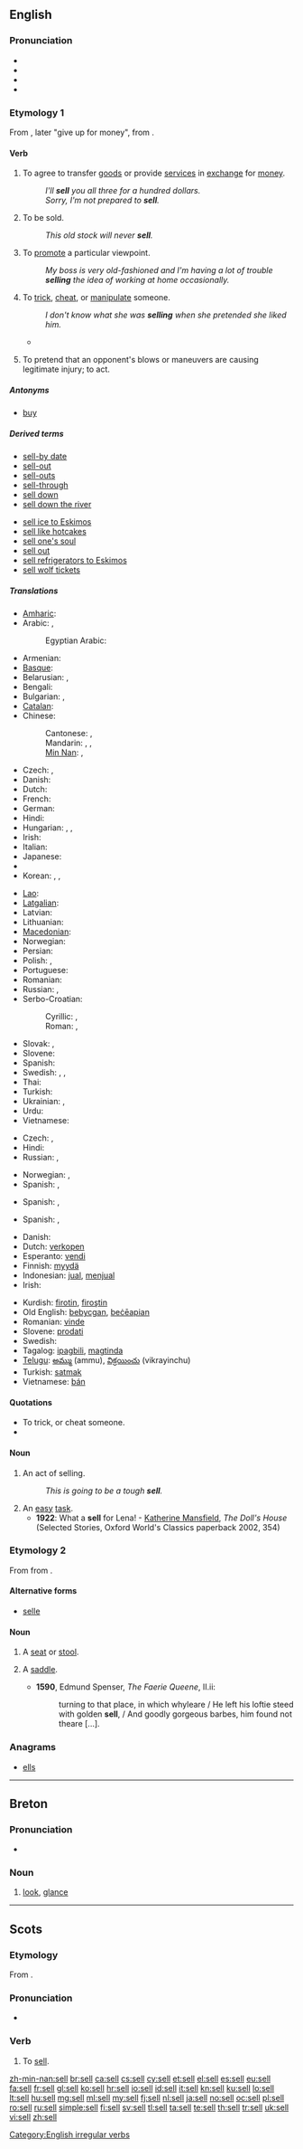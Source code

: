 ==English==

===Pronunciation===
* {{audio|en-us-sell.ogg|Audio (US)}}
* {{IPA|/sɛl/}}
* {{rhymes|ɛl}}
* {{homophones|cell}}

===Etymology 1===
From {{etyl|ang|en}} {{term|sellan||give|lang=ang}}, later "give up for money", from {{proto|Germanic|saljanan|lang=en}}.

====Verb====
{{en-verb|sells|selling|sold|sold}}

# {{transitive|intransitive}} To agree to transfer [[good]]s or provide [[service]]s in [[exchange]] for [[money]].
#: ''I'll '''sell''' you all three for a hundred dollars.''
#: ''Sorry, I'm not prepared to '''sell'''.''
# {{ergative}} To be sold.
#: ''This old stock will never '''sell'''.''
# To [[promote]] a particular viewpoint.
#: ''My boss is very old-fashioned and I'm having a lot of trouble '''selling''' the idea of working at home occasionally.''
# To [[trick]], [[cheat]], or [[manipulate]] someone.
#: ''I don't know what she was '''selling''' when she pretended she liked him.''
#* {{quote-news
|year=2011
|date=January 12
|author=Saj Chowdhury
|title=Liverpool 2 - 1 Liverpool
|work=BBC
|url=http://news.bbc.co.uk/sport2/hi/football/eng_prem/9345343.stm
|page=
|passage=Raul Meireles was the victim of the home side's hustling on this occasion giving the ball away to the impressive David Vaughan who slipped in Taylor-Fletcher. The striker '''sold''' Daniel Agger with the best dummy of the night before placing his shot past keeper Pepe Reina.}}
# {{context|professional wrestling|slang}} To pretend that an opponent's blows or maneuvers are causing legitimate injury; to act.

=====Antonyms=====
* [[buy]]

=====Derived terms=====
{{rel-top|Terms derived from ''sell''}}
* [[sell-by date]]
* [[sell-out]]
* [[sell-outs]]
* [[sell-through]]
* [[sell down]]
* [[sell down the river]]
{{rel-mid}}
* [[sell ice to Eskimos]]
* [[sell like hotcakes]]
* [[sell one's soul]]
* [[sell out]]
* [[sell refrigerators to Eskimos]]
* [[sell wolf tickets]]
{{rel-bottom}}

=====Translations=====
{{trans-top|to agree to transfer goods or provide services}}
* [[Amharic]]: {{tø|am|መሸጥ|tr=mäšäṭ|sc=Ethi}}
* Arabic: {{t|ar|باع|tr=bāʿa|sc=Arab}}, {{qualifier|imperfect:}} {{t|ar|يبيع|tr=yabīʿu|sc=Arab}}
*: Egyptian Arabic: {{tø|arz|باع|tr=bāʿ|sc=Arab}}
* Armenian: {{t-|hy|վաճառել|tr=vač̣aṙel}}
* [[Basque]]: {{t|eu|saldu}}
* Belarusian: {{t|be|прадаваць|tr=pradavác’|xs=Belarusian}} {{impf}}, {{t|be|прадаць|tr=pradác’|xs=Belarusian}} {{pf.}}
* Bengali: {{t|bn|বেচা|tr=beca|sc=Beng|xs=Bengali}}
* Bulgarian: {{t+|bg|продавам|tr=prodávam|sc=Cyrl}} {{impf}}, {{t|bg|продам|tr=prodám|sc=Cyrl}} {{pf}}
* [[Catalan]]: {{t+|ca|vendre}}
* Chinese:
*: Cantonese: {{tø|yue|賣|sc=Hant}}, {{tø|yue|卖|tr=maai6|sc=Hant}}
*: Mandarin: {{t-|cmn|賣|sc=Hani}},  {{t-|cmn|卖|tr=mài|sc=Hani}},  {{t-|cmn|售|tr=shòu|sc=Hani}}
*: [[Min Nan]]: {{tø|nan|賣|sc=Hans}}, {{tø|nan|卖|tr=māi, bē, bōe|sc=Hans}}
* Czech: {{t|cs|prodávat}} {{impf}}, {{t|cs|prodat}} {{pf}}
* Danish: {{t-|da|sælge}}
* Dutch: {{t+|nl|verkopen}}
* French: {{t+|fr|vendre}}
* German: {{t+|de|verkaufen}}
* Hindi: {{t+|hi|बेचना|tr=becnā|xs=Hindi}}
* Hungarian: {{t+|hu|ad}},  {{t+|hu|elad}},  {{t|hu|árul}}
* Irish: {{t-|ga|díol|xs=Irish}}
* Italian: {{t+|it|vendere}}
* Japanese: {{t+|ja|売る|tr=うる, uru}}
* {{trreq|Khmer}}
* Korean: {{t+|ko|팔다|tr=palda|sc=Hang}}, {{t|ko|장사하다|tr=jangsa-hada|sc=Hang}},  {{t+|ko|판매하다|tr=panmae-hada|sc=Hang}}
{{trans-mid}}
* [[Lao]]: {{t|lo|ຂາຍ|tr=khăai|sc=Laoo}}
* [[Latgalian]]: {{tø|ltg|puordūt}}
* Latvian: {{t|lv|pārdot}}
* Lithuanian: {{t|lt|parduoti}}
* [[Macedonian]]: {{t|mk|продава|tr=prodava|sc=Cyrl}}
* Norwegian: {{t|no|selge}}
* Persian: {{t+|fa|فروختن|tr=foruxtan|xs=Persian}}
* Polish: {{t+|pl|sprzedawać}} {{impf}}, {{t+|pl|sprzedać}} {{pf}}
* Portuguese: {{t+|pt|vender}}
* Romanian: {{t-|ro|vinde}}
* Russian: {{t+|ru|продавать|tr=prodavát’}} {{impf}}, {{t|ru|продать|tr=prodát’}} {{pf.}}
* Serbo-Croatian:
*: Cyrillic: {{t|sh|продавати}} {{impf}}, {{t|sh|продати}} {{pf}}
*: Roman: {{t|sh|prodavati}} {{impf}}, {{t|sh|prodati}} {{pf}}
* Slovak: {{t|sk|predávať}} {{impf}}, {{t|sk|predať}} {{pf}}
* Slovene: {{t|sl|prodati}} {{pf}}
* Spanish: {{t+|es|vender}}
* Swedish: {{t|sv|förråda}}, {{t|sv|idka handel}}, {{t|sv|sälja}}
* Thai: {{t-|th|ขาย|tr=kăai}}
* Turkish: {{t+|tr|satmak}}
* Ukrainian: {{t+|uk|продавати|tr=prodaváty|xs=Ukrainian}} {{impf}}, {{t-|uk|продати|tr=prodáty|xs=Ukrainian}} {{pf.}}
* Urdu: {{t|ur|بیچنا|tr=becnā|xs=Urdu}}
* Vietnamese: {{t+|vi|bán|xs=Vietnamese}}
{{trans-bottom}}

{{trans-top|to be sold}}
* Czech: {{t|cs|prodávat se}} {{impf}}, {{t|cs|prodat se}} {{pf}}
* Hindi: {{t|hi|बिकना|tr=biknā|sc=Deva}}
* Russian: {{t+|ru|продаваться|tr=prodavát’sja}} {{impf}}, {{t|ru|продаться|tr=prodát’sja}} {{pf.}}
{{trans-mid}}
* Norwegian: {{t|no|få solgt}}, {{t|no|bli solgt}}
* Spanish: {{t-|es|venderse}}, {{t+|es|salir}}
{{trans-bottom}}

{{trans-top|to promote a particular viewpoint}}
* Spanish: {{t-|es|intentar}}, {{t+|es|buscar}}
{{trans-mid}}
{{trans-bottom}}

{{trans-top|professional wrestling: to act}}
* Spanish: {{t+|es|actuar}}, {{t-|es|fingir}}
{{trans-mid}}
{{trans-bottom}}

{{checktrans-top}}
* Danish: {{t|da|sælge}}
* Dutch: [[verkopen]]
* Esperanto: [[vendi]]
* Finnish: [[myydä]]
* Indonesian: [[jual]], [[jual|menjual]]
* Irish: {{t-|ga|díol|xs=Irish}}
{{trans-mid}}
* Kurdish: [[firotin]], [[firoştin]]
* Old English: [[bebycgan]], [[beceapian|beċēapian]]
* Romanian: [[vinde]]
* Slovene: [[prodati]]
* Swedish: {{t|sv|sälja}}
* Tagalog: [[ipagbili]], [[magtinda]]
* [[Telugu]]: [[అమ్ము]] (ammu), [[విక్రయించు]] (vikrayinchu)
* Turkish: [[satmak]]
* Vietnamese: [[bán]]
{{trans-bottom}}

====Quotations====
* To trick, or cheat someone.
* {{quote-book|year=|author=Mark Twain|title=The Adventures of Huckleberry Finn|chapter=23|url=|isbn=|page=|passage=House was jammed again that night, and we '''sold''' this crowd the same way.}}

====Noun====
{{en-noun}}

# An act of selling.
#: ''This is going to be a tough '''sell'''.''
# An [[easy]] [[task]].
#* '''1922''': What a '''sell''' for Lena! - [[w:Katherine Mansfield|Katherine Mansfield]], ''The Doll's House'' (Selected Stories, Oxford World's Classics paperback 2002, 354)

===Etymology 2===
From {{etyl|fr|en}} {{term|selle|lang=fr}} from {{etyl|la|en}} {{term|sella|lang=la}}.

====Alternative forms====
* [[selle]] {{qualifier|obsolete}}

====Noun====
{{en-noun}}

# {{obsolete}} A [[seat]] or [[stool]].
# {{archaic}} A [[saddle]].
#* '''1590''', Edmund Spenser, ''The Faerie Queene'', II.ii:
#*: turning to that place, in which whyleare / He left his loftie steed with golden '''sell''', / And goodly gorgeous barbes, him found not theare [...].

===Anagrams===
* [[ells#English|ells]]

[[Category:English irregular verbs]]

----

==Breton==

===Pronunciation===
* {{IPA|/sɛl/|lang=br}}

===Noun===
{{br-noun|m|selloù}}

# [[look]], [[glance]]

----

==Scots==

===Etymology===
From {{etyl|ang|sco}} {{term|sellan|lang=ang}}.

===Pronunciation===
* {{IPA|/sɛl/|lang=sco}}

===Verb===
{{sco-verb|sells|sellin|'''[[sellt]]''' or '''[[sauld]]'''|'''[[sellt]]''' or '''[[sauld]]'''}}

# To [[#English|sell]].

[[zh-min-nan:sell]]
[[br:sell]]
[[ca:sell]]
[[cs:sell]]
[[cy:sell]]
[[et:sell]]
[[el:sell]]
[[es:sell]]
[[eu:sell]]
[[fa:sell]]
[[fr:sell]]
[[gl:sell]]
[[ko:sell]]
[[hr:sell]]
[[io:sell]]
[[id:sell]]
[[it:sell]]
[[kn:sell]]
[[ku:sell]]
[[lo:sell]]
[[lt:sell]]
[[hu:sell]]
[[mg:sell]]
[[ml:sell]]
[[my:sell]]
[[fj:sell]]
[[nl:sell]]
[[ja:sell]]
[[no:sell]]
[[oc:sell]]
[[pl:sell]]
[[ro:sell]]
[[ru:sell]]
[[simple:sell]]
[[fi:sell]]
[[sv:sell]]
[[tl:sell]]
[[ta:sell]]
[[te:sell]]
[[th:sell]]
[[tr:sell]]
[[uk:sell]]
[[vi:sell]]
[[zh:sell]]